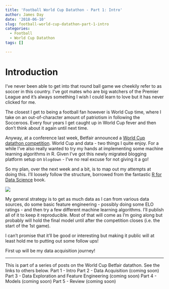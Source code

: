 ```yaml
---
title: 'Football World Cup Datathon - Part 1: Intro'
author: James Day
date: '2018-06-10'
slug: football-world-cup-datathon-part-1-intro
categories:
  - Football
  - World Cup Datathon
tags: []

---
```


# Introduction
I've never been able to get into that round ball game we cheekily refer to as soccer in this country. I've got mates who are big watchers of the Premier League and it's always something I wish I could learn to love but it has never clicked for me. 

The closest I get to being a football fan however is World Cup time, where I take on an out-of-character amount of patriotism in following the Socceroos. Every four years I get caught up in World Cup fever and then don't think about it again until next time. 

Anyway, at a conference last week, Betfair announced a [World Cup datathon competition](https://www.betfair.com.au/hub/insights/minihubs/world-cup-datathon/). World Cup and data - two things I quite enjoy. For a while I've also really wanted to try my hands at implementing some machine learning algorithms in R. Given I've got this newly migrated blogging platform setup on `blogdown` - I've no real excuse for not giving it a go! 

So my plan, over the next week and a bit, is to map out my attempts at doing this. I'll loosely follow the structure, borrowed from the fantastic [R for Data Science](http://r4ds.had.co.nz/) book. 

![](/img/2018/data-science-explore.png)

My general strategy is to get as much data as I can from various data sources, do some basic feature engineering - possibly doing some ELO ratings - and then try a few different machine learning algorithms. I'll publish all of it to keep it reproducible. Most of that will come as I'm going along but probably will hold the final model until after the competition closes (i.e. the start of the 1st game). 

I can't promise that it'll be good or interesting but making it public will at least hold me to putting out some follow ups!

First up will be my data acquisition journey! 

--- 
This is part of a series of posts on the World Cup Betfair datathon. See the links to others below. 
Part 1 - Intro
Part 2 - Data Acquisition (coming soon)
Part 3 - Data Exploration and Feature Engineering (coming soon)
Part 4 - Models (coming soon)
Part 5 - Review (coming soon)
